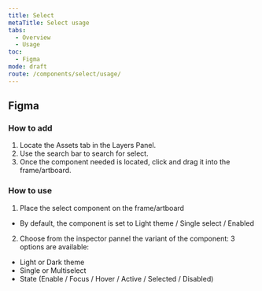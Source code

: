 ```yaml
---
title: Select
metaTitle: Select usage
tabs:
  - Overview
  - Usage
toc:
  - Figma
mode: draft
route: /components/select/usage/
---
```


## Figma

### How to add
1. Locate the Assets tab in the Layers Panel.
2. Use the search bar to search for select.
3. Once the component needed is located, click and drag it into the frame/artboard.

### How to use

1. Place the select component on the frame/artboard
* By default, the component is set to Light theme / Single select / Enabled
2. Choose from the inspector pannel the variant of the component:
3 options are available:
* Light or Dark theme
* Single or Multiselect
* State (Enable / Focus / Hover / Active / Selected / Disabled)
